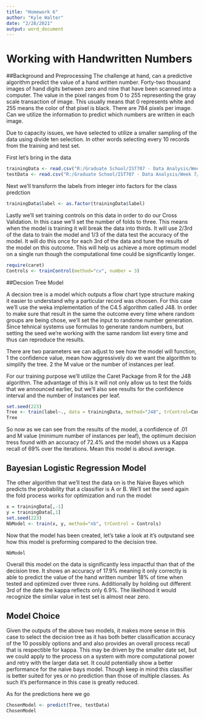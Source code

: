---
title: "Homework 6"
author: "Kyle Walter"
date: "2/28/2021"
output: word_document
---
# Working with Handwritten Numbers

##Background and Preprocessing
The challenge at hand, can a predictive algorithm predict the value of a hand written number. Forty-two thousand images of hand digits between zero and nine that have been scanned into a computer. The value in the pixel ranges from 0 to 255 representing the gray scale transaction of image. This usually means that 0 represents white and 255 means the color of that pixel is black. There are 784 pixels per image. Can we utilize the information to predict which numbers are written in each image.

Due to capacity issues, we have selected to utilize a smaller sampling of the data using divide ten selection. In other words selecting every 10 records from the training and test set.

First let's bring in the data
```{r}
trainingData <- read.csv("R:/Graduate School/IST707 - Data Analysis/Week 7/Kaggle-digit-train-sample-small-1400.csv")
testData <- read.csv("R:/Graduate School/IST707 - Data Analysis/Week 7/Kaggle-digit-test-sample1000.csv")
```

Next we'll transform the labels from integer into factors for the class predction
```{r}
trainingData$label <- as.factor(trainingData$label)
```

Lastly we'll set training controls on this data in order to do our Cross Validation. In this case we'll set the number of folds to three. This means when the model is training it will break the data into thirds. It will use 2/3rd of the data to train the model and 1/3 of the data test the accuracy of the model. It will do this once for each 3rd of the data and tune the results of the model on this outcome. This will help us achieve a more optimum model on a single run though the computational time could be significantly longer.

```{r}
require(caret)
Controls <- trainControl(method="cv", number = 3)
```


##Decsion Tree Model

A decsion tree is a model which outputs a flow chart type structure making it easier to understand why a particular record was choosen. For this case we'll use the weka implementation of the C4.5 algorithm called J48. In order to make sure that result in the same the outcome every time where random groups are being chose, we'll set the input to randome number generation. Since tehnical systems use formulas to generate random numbers, but setting the seed we're working with the same random list every time and thus can reproduce the results.

There are two parameters we can adjust to see how the model will function, 1 the confidence value, mean how aggressively do we want the algorithm to simplify the tree. 2 the M value or the number of instances per leaf.

For our training purpose we'll utilize the Caret Package from R for the J48 algorithm. The advantage of this is it will not only allow us to test the folds that we announced earlier, but we'll also see results for the confidence interval and the number of instances per leaf.

```{r}
set.seed(223)
Tree <- train(label~., data = trainingData, method="J48", trControl=Controls)
Tree
```

So now as we can see from the results of the model, a confidence of .01 and M value (minimum number of instances per leaf), the optimum decision tress found with an accuracy of 72.4% and the model shows us a Kappa recall of 69% over the iterations. Mean this model is about average.

## Bayesian Logistic Regression Model

The other algorithm that we'll test the data on is the Naive Bayes which predicts the probability that a classifier is A or B. We'll set the seed again the fold process works for optimization and run the model
```{r message=FALSE, warning=FALSE}
x = trainingData[,-1]
y = trainingData[,1]
set.seed(223)
NbModel <- train(x, y, method="nb", trControl = Controls)
```

Now that the model has been created, let's take a look at it's outputand see how this model is preforming compared to the decision tree.
```{r}
NbModel
```

Overall this model on the data is significantly less impactful than that of the decision tree. It shows an accuracy of 17.9% meaning it only correctly is able to predict the value of the hand written number 18% of time when tested and optimized over three runs. Additionally by holding out different 3rd of the date the kappa reflects only 6.9%. The likelihood it would recognize the similar value in test set is almost near zero.


## Model Choice

Given the outputs of the above two models, it makes more sense in this case to select the decision tree as it has both better classification accuracy of the 10 possibly options and and also provides an overall process recall that is respectible for kappa. This may be driven by the smaller date set, but we could apply to the process on a system with more computational power and retry with the larger data set. It could potentially show a better performance for the naive bays model. Though keep in mind this classifier is better suited for yes or no prediction than those of multiple classes. As such it's performance in this case is greatly reduced.

As for the predictions here we go
```{r}
ChosenModel <- predict(Tree, testData)
ChosenModel
```

